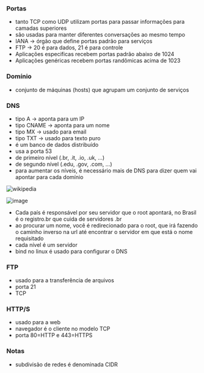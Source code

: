 






### Portas

-   tanto TCP como UDP utilizam portas para passar informações para
    camadas superiores
-   são usadas para manter diferentes conversações ao mesmo tempo
-   IANA → órgão que define portas padrão para serviços
-   FTP → 20 é para dados, 21 é para controle
-   Aplicações especificas recebem portas padrão abaixo de 1024
-   Aplicações genéricas recebem portas randômicas acima de 1023

### Domínio

-   conjunto de máquinas (hosts) que agrupam um conjunto de serviços

### DNS

-   tipo A → aponta para um IP
-   tipo CNAME → aponta para um nome
-   tipo MX → usado para email
-   tipo TXT → usado para texto puro
-   é um banco de dados distribuído
-   usa a porta 53
-   de primeiro nível (.br, .it, .io, .uk, ...)
-   de segundo nível (.edu, .gov, .com, ...)
-   para aumentar os níveis, é necessário mais de DNS para dizer quem
    vai apontar para cada domínio

![[wikipedia](https://pt.wikipedia.org/wiki/Sistema_de_Nomes_de_Dom%C3%ADnio)](/image/image_465.png)

![image](/image/image_466.png)

-   Cada país é responsável por seu servidor que o root apontará, no
    Brasil é o registro.br que cuida de servidores .br
-   ao procurar um nome, você é redirecionado para o root, que irá
    fazendo o caminho inverso na url até encontrar o servidor em que
    está o nome requisitado
-   cada nível é um servidor
-   bind no linux é usado para configurar o DNS

### FTP

-   usado para a transferência de arquivos
-   porta 21
-   TCP

### HTTP/S

-   usado para a web
-   navegador é o cliente no modelo TCP
-   porta 80=HTTP e 443=HTTPS

### Notas

-   subdivisão de redes é denominada CIDR


